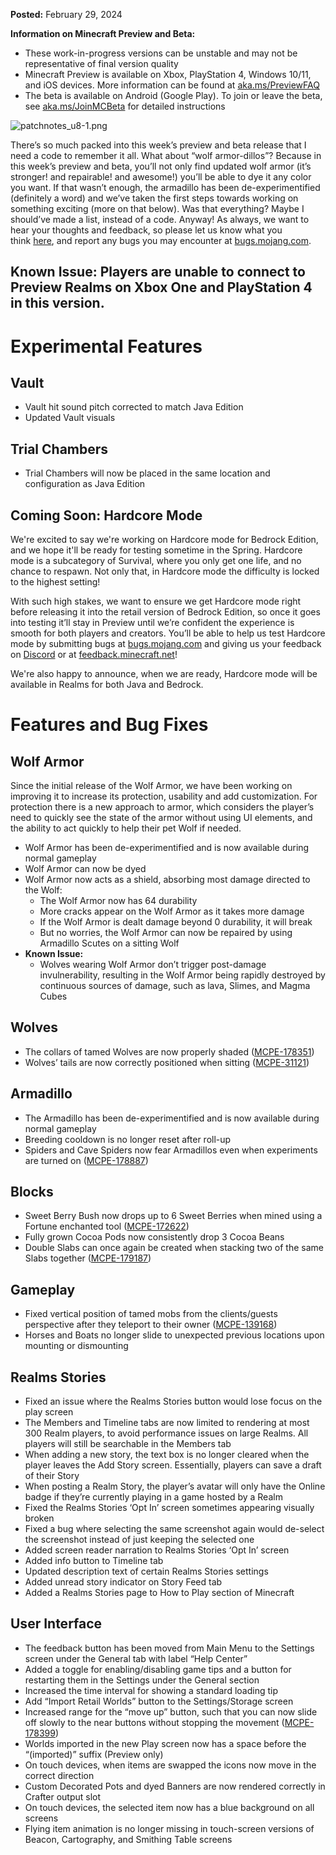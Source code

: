**Posted:** February 29, 2024  
  

**Information on Minecraft Preview and Beta:**

-   These work-in-progress versions can be unstable and may not be representative of final version quality
-   Minecraft Preview is available on Xbox, PlayStation 4, Windows 10/11, and iOS devices. More information can be found at [aka.ms/PreviewFAQ](https://aka.ms/PreviewFAQ)
-   The beta is available on Android (Google Play). To join or leave the beta, see [aka.ms/JoinMCBeta](https://aka.ms/JoinMCBeta) for detailed instructions

![patchnotes_u8-1.png](https://feedback.minecraft.net/hc/article_attachments/24554985642253)

There’s so much packed into this week’s preview and beta release that I need a code to remember it all. What about “wolf armor-dillos”? Because in this week’s preview and beta, you’ll not only find updated wolf armor (it’s stronger! and repairable! and awesome!) you’ll be able to dye it any color you want. If that wasn’t enough, the armadillo has been de-experimentified (definitely a word) and we’ve taken the first steps towards working on something exciting (more on that below). Was that everything? Maybe I should’ve made a list, instead of a code. Anyway! As always, we want to hear your thoughts and feedback, so please let us know what you think [here](https://feedback.minecraft.net/), and report any bugs you may encounter at [bugs.mojang.com](https://bugs.mojang.com/).  
  

## **Known Issue:** Players are unable to connect to Preview Realms on Xbox One and PlayStation 4 in this version.  
  

# Experimental Features

## Vault

-   Vault hit sound pitch corrected to match Java Edition
-   Updated Vault visuals

## Trial Chambers

-   Trial Chambers will now be placed in the same location and configuration as Java Edition

## Coming Soon: Hardcore Mode

We're excited to say we're working on Hardcore mode for Bedrock Edition, and we hope it'll be ready for testing sometime in the Spring. Hardcore mode is a subcategory of Survival, where you only get one life, and no chance to respawn. Not only that, in Hardcore mode the difficulty is locked to the highest setting!

With such high stakes, we want to ensure we get Hardcore mode right before releasing it into the retail version of Bedrock Edition, so once it goes into testing it’ll stay in Preview until we’re confident the experience is smooth for both players and creators. You’ll be able to help us test Hardcore mode by submitting bugs at [bugs.mojang.com](https://bugs.mojang.com/) and giving us your feedback on [Discord](https://discord.com/invite/minecraft) or at [feedback.minecraft.net](http://feedback.minecraft.net/)!

We're also happy to announce, when we are ready, Hardcore mode will be available in Realms for both Java and Bedrock.  
  

# Features and Bug Fixes

## Wolf Armor

Since the initial release of the Wolf Armor, we have been working on improving it to increase its protection, usability and add customization. For protection there is a new approach to armor, which considers the player’s need to quickly see the state of the armor without using UI elements, and the ability to act quickly to help their pet Wolf if needed.

-   Wolf Armor has been de-experimentified and is now available during normal gameplay
-   Wolf Armor can now be dyed
-   Wolf Armor now acts as a shield, absorbing most damage directed to the Wolf:
    -   The Wolf Armor now has 64 durability
    -   More cracks appear on the Wolf Armor as it takes more damage
    -   If the Wolf Armor is dealt damage beyond 0 durability, it will break
    -   But no worries, the Wolf Armor can now be repaired by using Armadillo Scutes on a sitting Wolf
-   **Known Issue:**
    -   Wolves wearing Wolf Armor don’t trigger post-damage invulnerability, resulting in the Wolf Armor being rapidly destroyed by continuous sources of damage, such as lava, Slimes, and Magma Cubes

## Wolves

-   The collars of tamed Wolves are now properly shaded ([MCPE-178351](https://bugs.mojang.com/browse/MCPE-178351))
-   Wolves’ tails are now correctly positioned when sitting ([MCPE-31121](https://bugs.mojang.com/browse/MCPE-31121))

## Armadillo

-   The Armadillo has been de-experimentified and is now available during normal gameplay
-   Breeding cooldown is no longer reset after roll-up
-   Spiders and Cave Spiders now fear Armadillos even when experiments are turned on ([MCPE-178887](https://bugs.mojang.com/browse/MCPE-178887))

## Blocks

-   Sweet Berry Bush now drops up to 6 Sweet Berries when mined using a Fortune enchanted tool ([MCPE-172622](https://bugs.mojang.com/browse/MCPE-172622))
-   Fully grown Cocoa Pods now consistently drop 3 Cocoa Beans
-   Double Slabs can once again be created when stacking two of the same Slabs together ([MCPE-179187](https://bugs.mojang.com/browse/MCPE-179187))

## Gameplay

-   Fixed vertical position of tamed mobs from the clients/guests perspective after they teleport to their owner ([MCPE-139168](https://bugs.mojang.com/browse/MCPE-139168))
-   Horses and Boats no longer slide to unexpected previous locations upon mounting or dismounting

## Realms Stories

-   Fixed an issue where the Realms Stories button would lose focus on the play screen
-   The Members and Timeline tabs are now limited to rendering at most 300 Realm players, to avoid performance issues on large Realms. All players will still be searchable in the Members tab
-   When adding a new story, the text box is no longer cleared when the player leaves the Add Story screen. Essentially, players can save a draft of their Story
-   When posting a Realm Story, the player’s avatar will only have the Online badge if they’re currently playing in a game hosted by a Realm
-   Fixed the Realms Stories ‘Opt In’ screen sometimes appearing visually broken
-   Fixed a bug where selecting the same screenshot again would de-select the screenshot instead of just keeping the selected one
-   Added screen reader narration to Realms Stories ‘Opt In’ screen
-   Added info button to Timeline tab
-   Updated description text of certain Realms Stories settings
-   Added unread story indicator on Story Feed tab
-   Added a Realms Stories page to How to Play section of Minecraft

## User Interface

-   The feedback button has been moved from Main Menu to the Settings screen under the General tab with label “Help Center”
-   Added a toggle for enabling/disabling game tips and a button for restarting them in the Settings under the General section
-   Increased the time interval for showing a standard loading tip
-   Add “Import Retail Worlds” button to the Settings/Storage screen
-   Increased range for the “move up” button, such that you can now slide off slowly to the near buttons without stopping the movement ([MCPE-178399](https://bugs.mojang.com/browse/MCPE-178399))
-   Worlds imported in the new Play screen now has a space before the “(imported)” suffix (Preview only)
-   On touch devices, when items are swapped the icons now move in the correct direction
-   Custom Decorated Pots and dyed Banners are now rendered correctly in Crafter output slot
-   On touch devices, the selected item now has a blue background on all screens
-   Flying item animation is no longer missing in touch-screen versions of Beacon, Cartography, and Smithing Table screens  
      
    

